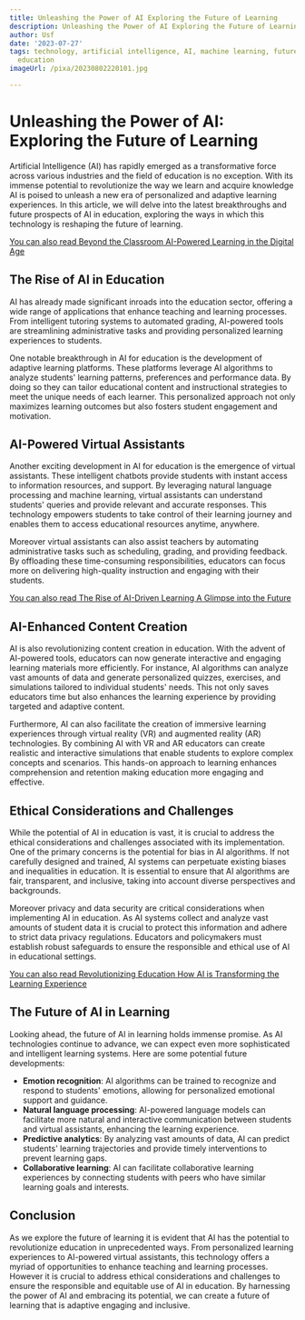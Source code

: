 ```yaml
---
title: Unleashing the Power of AI Exploring the Future of Learning
description: Unleashing the Power of AI Exploring the Future of Learning
author: Usf
date: '2023-07-27'
tags: technology, artificial intelligence, AI, machine learning, future, learning,
  education
imageUrl: /pixa/20230802220101.jpg

---
```

# Unleashing the Power of AI: Exploring the Future of Learning

Artificial Intelligence (AI) has rapidly emerged  as a transformative force across various industries and the field  of education is no exception. With its immense potential to revolutionize the way we learn and acquire knowledge AI is poised  to unleash a new era of personalized and adaptive learning experiences. In  this article, we will delve into the latest breakthroughs and future prospects of AI in education, exploring the  ways in which this technology is reshaping  the future of learning.

[You can  also read Beyond the Classroom AI-Powered  Learning in the Digital Age](Beyond%20the%20Classroom%20AI-Powered%20Learning%20in%20the%20Digital%20Age)


##  The Rise of AI in Education

AI  has already made significant  inroads into the education sector, offering a wide range of applications that enhance teaching and learning processes. From intelligent tutoring systems  to automated grading,  AI-powered  tools are streamlining administrative tasks and providing personalized learning experiences to students.

One notable breakthrough in AI for education is the development of adaptive learning platforms. These platforms leverage AI algorithms to  analyze  students' learning patterns, preferences and performance data. By doing so they can tailor educational content and instructional strategies to meet  the unique needs of each  learner. This personalized approach not only maximizes learning outcomes but also fosters student engagement and motivation.

## AI-Powered Virtual Assistants

Another  exciting  development in AI for education  is the  emergence of virtual assistants.  These intelligent chatbots provide students with instant access to information resources, and support. By  leveraging natural language processing and machine learning, virtual assistants can understand students' queries and provide relevant and accurate responses. This technology empowers students to take control of their learning journey and enables them to access educational resources anytime,  anywhere.

Moreover virtual assistants can also assist teachers by automating administrative tasks such as scheduling, grading, and providing  feedback.  By  offloading these time-consuming responsibilities, educators can focus more  on delivering high-quality instruction and engaging  with their students.

[You can also read The Rise of AI-Driven Learning A Glimpse into the Future](The%20Rise%20of%20AI-Driven%20Learning%20A%20Glimpse%20into%20the%20Future)


##  AI-Enhanced Content  Creation

AI is also revolutionizing content creation  in education. With the advent of AI-powered tools, educators can now generate interactive and engaging  learning materials more efficiently. For instance, AI algorithms can analyze vast amounts of data and generate personalized quizzes, exercises, and simulations tailored to individual students' needs. This not only saves  educators time  but also enhances the learning experience  by providing targeted and adaptive content.

Furthermore, AI can also facilitate the creation of immersive learning experiences through virtual  reality (VR) and augmented reality (AR) technologies. By  combining AI with VR and AR educators can create realistic and interactive simulations that enable students to explore complex concepts and scenarios. This hands-on approach  to learning enhances comprehension and retention making education more engaging  and effective.

## Ethical Considerations and Challenges

While the potential of AI in education is vast, it is  crucial to  address the ethical considerations and challenges associated with its implementation. One  of the primary concerns is the potential for bias  in AI algorithms. If not  carefully designed and trained, AI systems  can perpetuate existing  biases and inequalities in education.  It is essential to  ensure that AI algorithms are fair, transparent, and inclusive, taking into  account diverse perspectives and backgrounds.

Moreover privacy and data security are  critical considerations when  implementing AI in  education. As AI systems collect and analyze  vast amounts  of  student data it is crucial to protect this information and adhere to strict data privacy regulations. Educators and policymakers must establish robust safeguards to ensure the responsible and ethical use of AI in educational settings.

[You can also read Revolutionizing  Education How AI is Transforming the Learning Experience](Revolutionizing%20Education%20How%20AI%20is%20Transforming%20the%20Learning%20Experience)


## The Future  of AI  in Learning

Looking ahead,  the future of AI in learning holds immense promise. As AI technologies continue to advance, we can expect even more sophisticated and intelligent learning systems. Here are  some potential future developments:

-  **Emotion recognition**: AI algorithms can be trained  to  recognize and respond to students'  emotions, allowing for personalized emotional support and guidance.
- **Natural language processing**: AI-powered language models can facilitate more natural and interactive communication between students and virtual assistants, enhancing the learning experience.
- **Predictive analytics**: By analyzing vast amounts of data, AI can predict students' learning  trajectories and provide timely interventions to  prevent learning gaps.
- **Collaborative learning**: AI can facilitate collaborative learning  experiences by connecting students with peers who have similar learning goals and interests.

## Conclusion

As we explore the future of learning it is evident that AI has the  potential to revolutionize education  in unprecedented ways. From personalized learning experiences to AI-powered virtual assistants,  this technology  offers a myriad of  opportunities to enhance teaching  and  learning processes. However it is crucial to address ethical  considerations and challenges to ensure the responsible and equitable use  of AI in education. By harnessing the power of AI and embracing its potential, we can create a future of learning  that is adaptive engaging and inclusive.